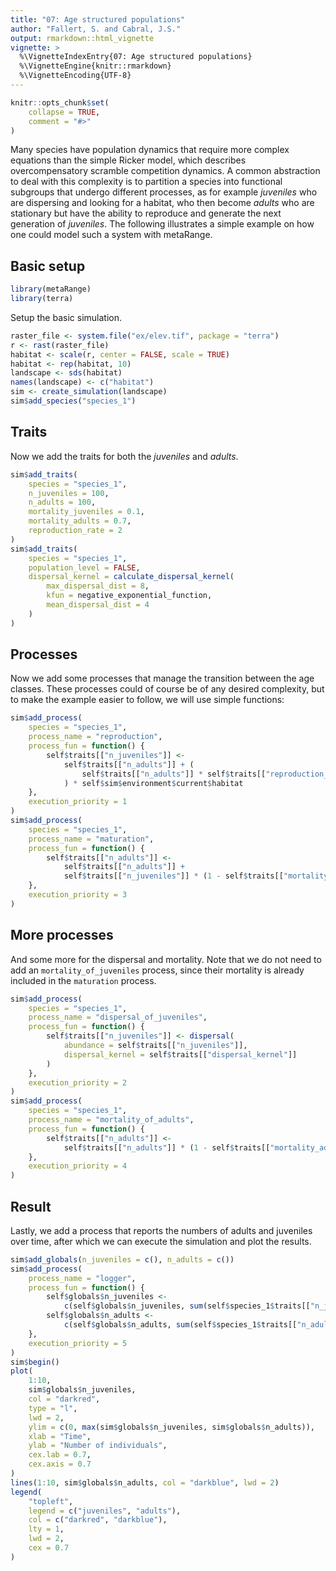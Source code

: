 ```yaml
---
title: "07: Age structured populations"
author: "Fallert, S. and Cabral, J.S."
output: rmarkdown::html_vignette
vignette: >
  %\VignetteIndexEntry{07: Age structured populations}
  %\VignetteEngine{knitr::rmarkdown}
  %\VignetteEncoding{UTF-8}
---
```


```r
knitr::opts_chunk$set(
    collapse = TRUE,
    comment = "#>"
)
```
Many species have population dynamics that require more complex equations than the simple Ricker model, which describes overcompensatory scramble competition dynamics.
A common abstraction to deal with this complexity is to partition a species into functional subgroups that undergo different processes, as for example *juveniles* who are dispersing and looking for a habitat, who then become *adults* who are stationary but have the ability to reproduce and generate the next generation of *juveniles*.
The following illustrates a simple example on how one could model such a system with metaRange.


## Basic setup
```r
library(metaRange)
library(terra)
```

Setup the basic simulation.
```r
raster_file <- system.file("ex/elev.tif", package = "terra")
r <- rast(raster_file)
habitat <- scale(r, center = FALSE, scale = TRUE)
habitat <- rep(habitat, 10)
landscape <- sds(habitat)
names(landscape) <- c("habitat")
sim <- create_simulation(landscape)
sim$add_species("species_1")
```


## Traits
Now we add the traits for both the *juveniles* and  *adults*.
```r
sim$add_traits(
    species = "species_1",
    n_juveniles = 100,
    n_adults = 100,
    mortality_juveniles = 0.1,
    mortality_adults = 0.7,
    reproduction_rate = 2
)
sim$add_traits(
    species = "species_1",
    population_level = FALSE,
    dispersal_kernel = calculate_dispersal_kernel(
        max_dispersal_dist = 8,
        kfun = negative_exponential_function,
        mean_dispersal_dist = 4
    )
)
```

## Processes
Now we add some processes that manage the transition between the age classes.
These processes could of course be of any desired complexity, but to make the example easier to follow, we will use simple functions:
```r
sim$add_process(
    species = "species_1",
    process_name = "reproduction",
    process_fun = function() {
        self$traits[["n_juveniles"]] <-
            self$traits[["n_adults"]] + (
                self$traits[["n_adults"]] * self$traits[["reproduction_rate"]]
            ) * self$sim$environment$current$habitat
    },
    execution_priority = 1
)
sim$add_process(
    species = "species_1",
    process_name = "maturation",
    process_fun = function() {
        self$traits[["n_adults"]] <-
            self$traits[["n_adults"]] +
            self$traits[["n_juveniles"]] * (1 - self$traits[["mortality_juveniles"]])
    },
    execution_priority = 3
)
```

## More processes
And some more for the dispersal and mortality.
Note that we do not need to add an `mortality_of_juveniles` process, since their mortality is already included in the `maturation` process.
```r
sim$add_process(
    species = "species_1",
    process_name = "dispersal_of_juveniles",
    process_fun = function() {
        self$traits[["n_juveniles"]] <- dispersal(
            abundance = self$traits[["n_juveniles"]],
            dispersal_kernel = self$traits[["dispersal_kernel"]]
        )
    },
    execution_priority = 2
)
sim$add_process(
    species = "species_1",
    process_name = "mortality_of_adults",
    process_fun = function() {
        self$traits[["n_adults"]] <-
            self$traits[["n_adults"]] * (1 - self$traits[["mortality_adults"]])
    },
    execution_priority = 4
)
```

## Result
Lastly, we add a process that reports the numbers of adults and juveniles over time, after which we can execute the simulation and plot the results.
```r
sim$add_globals(n_juveniles = c(), n_adults = c())
sim$add_process(
    process_name = "logger",
    process_fun = function() {
        self$globals$n_juveniles <-
            c(self$globals$n_juveniles, sum(self$species_1$traits[["n_juveniles"]]))
        self$globals$n_adults <-
            c(self$globals$n_adults, sum(self$species_1$traits[["n_adults"]]))
    },
    execution_priority = 5
)
sim$begin()
plot(
    1:10,
    sim$globals$n_juveniles,
    col = "darkred",
    type = "l",
    lwd = 2,
    ylim = c(0, max(sim$globals$n_juveniles, sim$globals$n_adults)),
    xlab = "Time",
    ylab = "Number of individuals",
    cex.lab = 0.7,
    cex.axis = 0.7
)
lines(1:10, sim$globals$n_adults, col = "darkblue", lwd = 2)
legend(
    "topleft",
    legend = c("juveniles", "adults"),
    col = c("darkred", "darkblue"),
    lty = 1,
    lwd = 2,
    cex = 0.7
)
```
